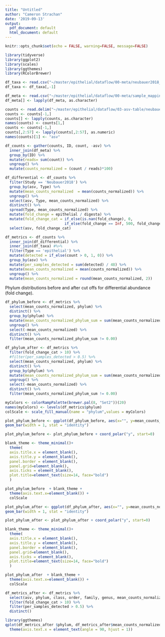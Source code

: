 ```yaml
---
title: "Untitled"
author: "Cameron Strachan"
date: '2019-09-13'
output:
  pdf_document: default
  html_document: default
---
```


```r
knitr::opts_chunk$set(echo = FALSE, warning=FALSE, message=FALSE)
```

```r
library(tidyverse)
library(ggplot2)
library(scales)
library(ggthemes)
library(RColorBrewer)
```

```r
df_taxa <- read.csv("~/master/epithelial/dataflow/00-meta/neubauer2018_wetzels201_99_rdp.csv")
df_taxa <- df_taxa[,-1]
```

```r
df_meta <- read.csv("~/master/epithelial/dataflow/00-meta/sample_mapping.csv")
df_meta[] <- lapply(df_meta, as.character)
```

```r
counts <- read.delim("~/master/epithelial/dataflow/03-asv-table/neubauer2018_wetzels2017_99.txt", header=FALSE)
counts <- counts[-1,]
counts[] <- lapply(counts, as.character)
names(counts) <- counts[1,]
counts <- counts[-1,]
counts[,2:57] <- lapply(counts[,2:57], as.numeric)
names(counts)[1] <- "asv"

df_counts <- gather(counts, ID, count, -asv) %>%
  inner_join(df_meta) %>% 
  group_by(ID) %>%
  mutate(reads= sum(count)) %>%
  ungroup() %>%
  mutate(counts_normalized = (count / reads)*100)
```

```r
df_differential <- df_counts %>%
  filter(Study == 'Neubauer2018') %>%
  group_by(asv, Type) %>%
  mutate(mean_counts_normalized  = mean(counts_normalized)) %>%
  ungroup() %>%
  select(asv, Type, mean_counts_normalized) %>%
  distinct() %>%
  spread(Type, mean_counts_normalized) %>%
  mutate(fold_change = epithelial / digesta) %>%
  mutate(fold_change_cat = if_else(is.nan(fold_change), 0,
                           if_else(fold_change == Inf, 500, fold_change))) %>%
  select(asv, fold_change_cat)
```

```r
df_metrics <- df_counts %>%
  inner_join(df_differential) %>%
  inner_join(df_taxa) #%>%
  filter(Type == 'epithelial') %>%
  mutate(detected = if_else(count > 0, 1, 0)) %>%
  group_by(asv) %>%
  mutate(per_samples_detected = sum(detected) / 48) %>%
  mutate(mean_counts_normalized = mean(counts_normalized)) %>%
  ungroup() %>%
  mutate(mean_counts_normalized = round(mean_counts_normalized, 2)) 
```

Phylum distributions before and after cut offs for differential abundance (fold change).

```r
df_phylum_before <- df_metrics %>%
  select(mean_counts_normalized, phylum) %>%
  distinct() %>%
  group_by(phylum) %>%
  mutate(mean_counts_normalized_phylum_sum = sum(mean_counts_normalized)) %>%
  ungroup() %>%
  select(-mean_counts_normalized) %>%
  distinct() %>%
  filter(mean_counts_normalized_phylum_sum != 0.00) 

df_phylum_after <- df_metrics %>%
  filter(fold_change_cat > 10) %>%
  #filter(per_samples_detected > 0.5) %>%
  select(mean_counts_normalized, phylum) %>%
  distinct() %>%
  group_by(phylum) %>%
  mutate(mean_counts_normalized_phylum_sum = sum(mean_counts_normalized)) %>%
  ungroup() %>%
  select(-mean_counts_normalized) %>%
  distinct() %>%
  filter(mean_counts_normalized_phylum_sum != 0.00)
```

```r
myColors <- colorRampPalette(brewer.pal(8, "Set2"))(20)
names(myColors) <- levels(df_metrics$phylum)
colScale <- scale_fill_manual(name = "phylum",values = myColors)

plot_phylum_before <- ggplot(df_phylum_before, aes(x="", y=mean_counts_normalized_phylum_sum, fill=phylum))+
geom_bar(width = 1, stat = "identity") 

plot_phylum_before <- plot_phylum_before + coord_polar("y", start=0)

blank_theme <- theme_minimal()+
  theme(
  axis.title.x = element_blank(),
  axis.title.y = element_blank(),
  panel.border = element_blank(),
  panel.grid=element_blank(),
  axis.ticks = element_blank(),
  plot.title=element_text(size=14, face="bold")
  )

plot_phylum_before  + blank_theme +
  theme(axis.text.x=element_blank()) + 
  colScale 
```

```r
plot_phylum_after <- ggplot(df_phylum_after, aes(x="", y=mean_counts_normalized_phylum_sum, fill=phylum))+
geom_bar(width = 1, stat = "identity")

plot_phylum_after <- plot_phylum_after + coord_polar("y", start=0)

blank_theme <- theme_minimal()+
  theme(
  axis.title.x = element_blank(),
  axis.title.y = element_blank(),
  panel.border = element_blank(),
  panel.grid=element_blank(),
  axis.ticks = element_blank(),
  plot.title=element_text(size=14, face="bold")
  )

plot_phylum_after  + blank_theme +
  theme(axis.text.x=element_blank()) + 
  colScale 
```

```r
df_metrics_after <- df_metrics %>%
  select(asv, phylum, class, order, family, genus, mean_counts_normalized, fold_change_cat, per_samples_detected) %>%
  filter(fold_change_cat > 10) %>%
  filter(per_samples_detected > 0.5) %>%
  distinct()
```


```r
library(ggthemes)
qplot(df_metrics_after $phylum, df_metrics_after$mean_counts_normalized)  + theme_clean() +
  theme(axis.text.x = element_text(angle = 90, hjust = 1)) 
```

